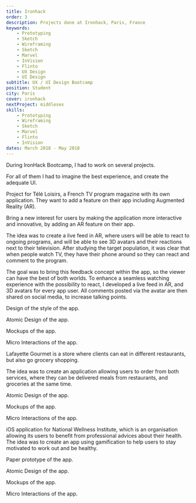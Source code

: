 ```yaml
---
title: Ironhack
order: 3
description: Projects done at Ironhack, Paris, France
keywords:
    - Prototyping
    - Sketch
    - Wireframing
    - Sketch
    - Marvel
    - InVision
    - Flinto
    - UX Design
    - UI Design
subtitle: UX / UI Design Bootcamp
position: Student
city: Paris
cover: ironhack
nextProject: middlesex
skills:
    - Prototyping
    - Wireframing
    - Sketch
    - Marvel
    - Flinto
    - InVision
dates: March 2018 - May 2018
---
```


<Section title="Overview">
<Fade>

During IronHack Bootcamp, I had to work on several projects.

</Fade>
<Fade>

For all of them I had to imagine the best experience, and create the adequate UI.

</Fade>
</Section>

<Section title="Prisma Media / Télé Loisirs">
<Section title="Context" sub>
<Fade>

Project for Télé Loisirs, a French TV program magazine with its own application. They want to add a feature on their app including Augmented Reality (AR).

</Fade>
</Section>

<Section title="Challenge" sub>
<Fade>

Bring a new interest for users by making the application more interactive and innovative, by adding an AR feature on their app.

</Fade>
</Section>

<Section title="Solution" sub>
<Fade>

The idea was to create a live feed in AR, where users will be able to react to ongoing programs, and will be able to see 3D avatars and their reactions next to their television. After studying the target population, it was clear that when people watch TV, they have their phone around so they can react and comment to the program.

</Fade>
<Fade>

The goal was to bring this feedback concept within the app, so the viewer can have the best of both worlds. To enhance a seamless watching experience with the possibility to react, I developed a live feed in AR, and 3D avatars for every app user. All comments posted via the avatar are then shared on social media, to increase talking points.

</Fade>
</Section>

<Section title="Design" sub img="styles-tele-loisirs.jpg" alt="Styles Télé Loisirs">
<Fade>

Design of the style of the app.

</Fade>
</Section>

<Section title="Atomic Design" sub img="atomic-design-tele-loisirs.jpg" alt="Atomic design Télé Loisirs">
<Fade>

Atomic Design of the app.

</Fade>
</Section>

<Section title="Mockups" sub img="screens-tele-loisirs.png" alt="Screens Télé Loisirs">

<Fade>

Mockups of the app.

</Fade>
</Section>

<Section title="IxD" sub video="https://www.youtube.com/embed/IclZl6n_Bg4">
<Fade>

Micro Interactions of the app.

</Fade>
</Section>
</Section>

<LinkBehance url="https://www.behance.net/gallery/66305401/Tl-Loisirs" />

<Section title="Lafayette Gourmet (Hypothetical Project)">
<Section title="Context" sub>
<Fade>

Lafayette Gourmet is a store where clients can eat in different restaurants, but also go grocery shopping.

</Fade>
</Section>

<Section title="Solution" sub>

<Fade>

The idea was to create an application allowing users to order from both services, where they can be delivered meals from restaurants, and groceries at the same time.

</Fade>
</Section>

<Section title="Atomic Design" sub img="atomic-design-lafayette-gourmet.jpg" alt="Atomic design Lafayette Gourmet">
<Fade>

Atomic Design of the app.

</Fade>
</Section>

<Section title="Mockups" sub img="screens-galeries-lafayette-gourmet.png" alt="Screens Lafayette Gourmet">

<Fade>

Mockups of the app.

</Fade>
</Section>

<Section title="IxD" sub video="https://www.youtube.com/embed/P5WHm6Gi3nM">
<Fade>

Micro Interactions of the app.

</Fade>
</Section>
</Section>

<LinkBehance url="https://www.behance.net/gallery/65086417/Lafayette-Gourmet-app" />

<Section title="Newmee (Hypothetical Project)">
<Section title="Context" sub>
<Fade>

iOS application for National Wellness Institute, which is an organisation allowing its users to benefit from professional advices about their health. The idea was to create an app using gamification to help users to stay motivated to work out and be healthy.

</Fade>
</Section>

<Section title="Paper prototype" sub img="paper-prototype-newmee.jpg" alt="Paper prototype Newmee">
<Fade>

Paper prototype of the app.

</Fade>
</Section>

<Section title="Atomic Design" sub img="atomic-design-newmee.jpg" alt="Atomic design Newmee">
<Fade>

Atomic Design of the app.

</Fade>
</Section>

<Section title="Mockups" sub img="screens-newmee.png" alt="Screens Newmee">
<Fade>

Mockups of the app.

</Fade>
</Section>

<Section title="IxD" video="https://www.youtube.com/embed/_6qdeKDAOa0">
<Fade>

Micro Interactions of the app.

</Fade>
</Section>
</Section>

<LinkBehance url="https://www.behance.net/gallery/65096453/Newmee" />
